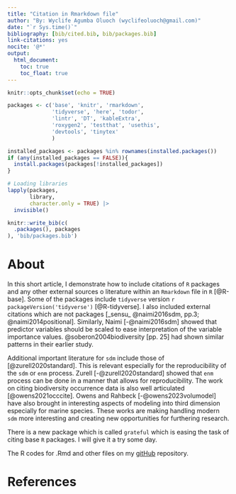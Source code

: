 ```yaml
---
title: "Citation in Rmarkdown file"
author: "By: Wyclife Agumba Oluoch (wyclifeoluoch@gmail.com)"
date: "`r Sys.time()`"
bibliography: [bib/cited.bib, bib/packages.bib]
link-citations: yes
nocite: '@*'
output: 
  html_document:
    toc: true
    toc_float: true
---
```


```r
knitr::opts_chunk$set(echo = TRUE)
```

```r

packages <- c('base', 'knitr', 'rmarkdown', 
              'tidyverse', 'here', 'todor', 
              'lintr', 'DT', 'kableExtra', 
              'roxygen2', 'testthat', 'usethis',
              'devtools', 'tinytex'
              )

installed_packages <- packages %in% rownames(installed.packages())
if (any(installed_packages == FALSE)){
  install.packages(packages[!installed_packages])
}

# Loading libraries
lapply(packages, 
       library, 
       character.only = TRUE) |> 
  invisible()
```

```r

knitr::write_bib(c(
  .packages(), packages
), 'bib/packages.bib')
```

# About

In this short article, I demonstrate how to include citations of `R` packages and any other external sources o literature within an `Rmarkdown` file in `R` [@R-base]. Some of the packages include `tidyverse` version `r packageVersion('tidyverse')` [@R-tidyverse]. I also included external citations which are not packages [_sensu_ @naimi2016sdm, pp.3; @naimi2014positional]. Similarly, Naimi [-@naimi2016sdm] showed that predictor variables should be scaled to ease interpretation of the variable importance values. @soberon2004biodiversity [pp. 25] had shown similar patterns in their earlier study.

Additional important literature for `sdm` include those of [@zurell2020standard]. This is relevant especially for the reproducibility of the `sdm` or `enm` process. Zurell [-@zurell2020standard] showed that `enm` process can be done in a manner that allows for reproducibility. The work on citing biodiversity occurrence data is also well articulated [@owens2021occcite]. Owens and Rahbeck [-@owens2023volumodel] have also brought in interesting aspects of modeling into third dimension especially for marine species. These works are making handling modern `sdm` more interesting and creating new opportunities for furthering research.

There is a new package which is called `grateful` which is easing the task of citing base `R` packages. I will give it a try some day.

The R codes for .Rmd and other files on my [gitHub](https://github.com/Wycology/citation) repository. 

# References